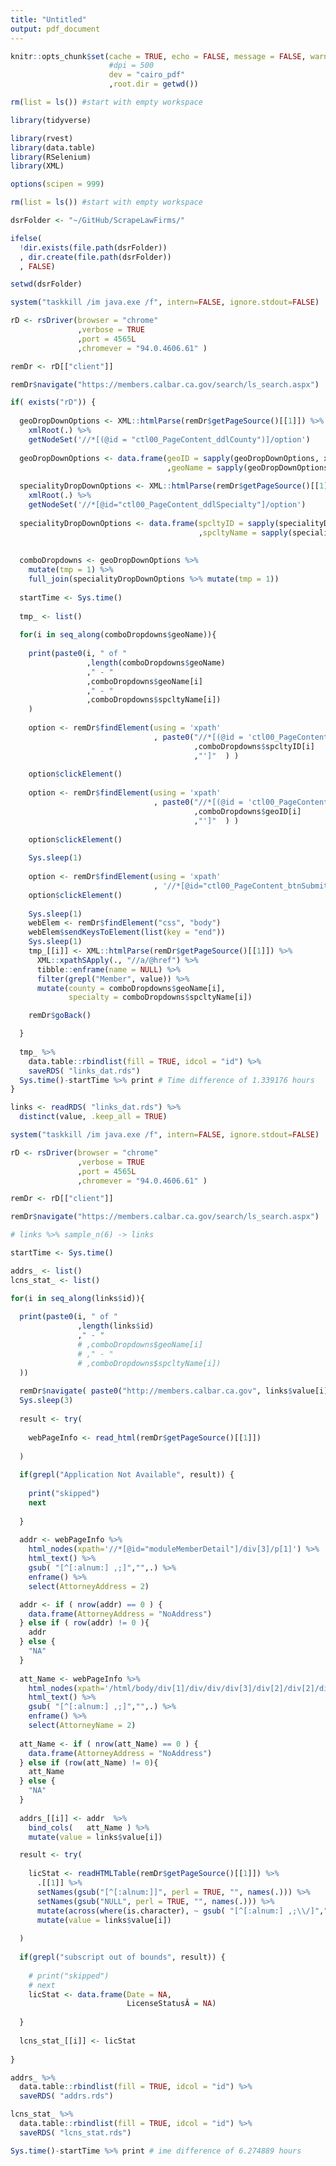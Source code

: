 ```yaml
---
title: "Untitled"
output: pdf_document
---
```


```r

knitr::opts_chunk$set(cache = TRUE, echo = FALSE, message = FALSE, warning = FALSE, include = FALSE,
                      #dpi = 500
                      dev = "cairo_pdf"
                      ,root.dir = getwd())

rm(list = ls()) #start with empty workspace

library(tidyverse)

library(rvest)
library(data.table)
library(RSelenium)
library(XML)

options(scipen = 999)

rm(list = ls()) #start with empty workspace

dsrFolder <- "~/GitHub/ScrapeLawFirms/"

ifelse(
  !dir.exists(file.path(dsrFolder))
  , dir.create(file.path(dsrFolder))
  , FALSE)

setwd(dsrFolder)

```

```r

system("taskkill /im java.exe /f", intern=FALSE, ignore.stdout=FALSE)

rD <- rsDriver(browser = "chrome"
               ,verbose = TRUE
               ,port = 4565L
               ,chromever = "94.0.4606.61" )

remDr <- rD[["client"]]

remDr$navigate("https://members.calbar.ca.gov/search/ls_search.aspx")

if( exists("rD")) {
  
  geoDropDownOptions <- XML::htmlParse(remDr$getPageSource()[[1]]) %>%
    xmlRoot(.) %>% 
    getNodeSet('//*[(@id = "ctl00_PageContent_ddlCounty")]/option')
  
  geoDropDownOptions <- data.frame(geoID = sapply(geoDropDownOptions, xmlGetAttr, "value")
                                   ,geoName = sapply(geoDropDownOptions, xmlValue))
  
  specialityDropDownOptions <- XML::htmlParse(remDr$getPageSource()[[1]]) %>%
    xmlRoot(.) %>% 
    getNodeSet('//*[@id="ctl00_PageContent_ddlSpecialty"]/option')
  
  specialityDropDownOptions <- data.frame(spcltyID = sapply(specialityDropDownOptions, xmlGetAttr, "value")
                                          ,spcltyName = sapply(specialityDropDownOptions, xmlValue))
  
  
  comboDropdowns <- geoDropDownOptions %>% 
    mutate(tmp = 1) %>% 
    full_join(specialityDropDownOptions %>% mutate(tmp = 1)) 
  
  startTime <- Sys.time()
  
  tmp_ <- list()
  
  for(i in seq_along(comboDropdowns$geoName)){
    
    print(paste0(i, " of "
                 ,length(comboDropdowns$geoName)
                 ," - "
                 ,comboDropdowns$geoName[i]
                 ," - "
                 ,comboDropdowns$spcltyName[i])
    )
    
    option <- remDr$findElement(using = 'xpath'
                                , paste0("//*[(@id = 'ctl00_PageContent_ddlSpecialty')]/option[@value ='"
                                         ,comboDropdowns$spcltyID[i]
                                         ,"']"  ) )
    
    option$clickElement()
    
    option <- remDr$findElement(using = 'xpath'
                                , paste0("//*[(@id = 'ctl00_PageContent_ddlCounty')]/option[@value ='"
                                         ,comboDropdowns$geoID[i]
                                         ,"']"  ) )
    
    option$clickElement()
    
    Sys.sleep(1)
    
    option <- remDr$findElement(using = 'xpath'
                                , '//*[@id="ctl00_PageContent_btnSubmit"]') 
    option$clickElement()
    
    Sys.sleep(1)
    webElem <- remDr$findElement("css", "body")
    webElem$sendKeysToElement(list(key = "end"))
    Sys.sleep(1)
    tmp_[[i]] <- XML::htmlParse(remDr$getPageSource()[[1]]) %>% 
      XML::xpathSApply(., "//a/@href") %>% 
      tibble::enframe(name = NULL) %>% 
      filter(grepl("Member", value)) %>% 
      mutate(county = comboDropdowns$geoName[i],
             specialty = comboDropdowns$spcltyName[i])

    remDr$goBack()

  }
  
  tmp_ %>% 
    data.table::rbindlist(fill = TRUE, idcol = "id") %>% 
    saveRDS( "links_dat.rds")
  Sys.time()-startTime %>% print # Time difference of 1.339176 hours
}

```

```r

links <- readRDS( "links_dat.rds") %>% 
  distinct(value, .keep_all = TRUE)

system("taskkill /im java.exe /f", intern=FALSE, ignore.stdout=FALSE)

rD <- rsDriver(browser = "chrome"
               ,verbose = TRUE
               ,port = 4565L
               ,chromever = "94.0.4606.61" )

remDr <- rD[["client"]]

remDr$navigate("https://members.calbar.ca.gov/search/ls_search.aspx")

# links %>% sample_n(6) -> links

startTime <- Sys.time()

addrs_ <- list()
lcns_stat_ <- list()

for(i in seq_along(links$id)){
  
  print(paste0(i, " of "
               ,length(links$id)
               ," - "
               # ,comboDropdowns$geoName[i]
               # ," - "
               # ,comboDropdowns$spcltyName[i])
  ))
  
  remDr$navigate( paste0("http://members.calbar.ca.gov", links$value[i]))
  Sys.sleep(3)
  
  result <- try(
    
    webPageInfo <- read_html(remDr$getPageSource()[[1]])
    
  )
  
  if(grepl("Application Not Available", result)) {
    
    print("skipped") 
    next
    
  }
  
  addr <- webPageInfo %>% 
    html_nodes(xpath='//*[@id="moduleMemberDetail"]/div[3]/p[1]') %>%
    html_text() %>% 
    gsub( "[^[:alnum:] ,;]","",.) %>% 
    enframe() %>% 
    select(AttorneyAddress = 2) 

  addr <- if ( nrow(addr) == 0 ) {
    data.frame(AttorneyAddress = "NoAddress")
  } else if ( row(addr) != 0 ){
    addr
  } else {
    "NA"
  }
  
  att_Name <- webPageInfo %>% 
    html_nodes(xpath='/html/body/div[1]/div/div/div[3]/div[2]/div[2]/div/div[2]/h3/b') %>%
    html_text() %>% 
    gsub( "[^[:alnum:] ,;]","",.) %>% 
    enframe() %>% 
    select(AttorneyName = 2)
  
  att_Name <- if ( nrow(att_Name) == 0 ) {
    data.frame(AttorneyAddress = "NoAddress")
  } else if (row(att_Name) != 0){
    att_Name
  } else {
    "NA"
  }
  
  addrs_[[i]] <- addr  %>% 
    bind_cols(   att_Name ) %>% 
    mutate(value = links$value[i])

  result <- try(
    
    licStat <- readHTMLTable(remDr$getPageSource()[[1]]) %>% 
      .[[1]] %>% 
      setNames(gsub("[^[:alnum:]]", perl = TRUE, "", names(.))) %>% 
      setNames(gsub("NULL", perl = TRUE, "", names(.))) %>% 
      mutate(across(where(is.character), ~ gsub( "[^[:alnum:] ,;\\/]","",.))) %>% 
      mutate(value = links$value[i])
    
  )
  
  if(grepl("subscript out of bounds", result)) {
    
    # print("skipped") 
    # next
    licStat <- data.frame(Date = NA,
                          LicenseStatusÂ = NA)
    
  }
  
  lcns_stat_[[i]] <- licStat
  
}

addrs_ %>% 
  data.table::rbindlist(fill = TRUE, idcol = "id") %>% 
  saveRDS( "addrs.rds")

lcns_stat_ %>% 
  data.table::rbindlist(fill = TRUE, idcol = "id") %>% 
  saveRDS( "lcns_stat.rds")

Sys.time()-startTime %>% print # ime difference of 6.274889 hours

```


